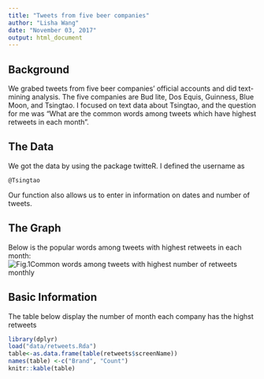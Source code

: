```yaml
---
title: "Tweets from five beer companies"
author: "Lisha Wang"
date: "November 03, 2017"
output: html_document
---
```





## Background 
We grabed tweets from five beer companies' official accounts and did text-mining analysis. The five companies are Bud lite, Dos Equis, Guinness, Blue Moon, and Tsingtao. I focused on text data about Tsingtao, and the question for me was "What are the common words among tweets which have highest retweets in each month".

## The Data

We got the data by using the package twitteR. I defined the username as

```
@Tsingtao
```

Our function also allows us to enter in information on dates and number of tweets. 

## The Graph

Below is the popular words among tweets with highest retweets in each month:
![*Fig.1*Common words among tweets with highest number of retweets monthly](graph/plot.png)

## Basic Information

The table below display the number of month each company has the highst retweets

```r
library(dplyr)
load("data/retweets.Rda")
table<-as.data.frame(table(retweets$screenName))
names(table) <-c("Brand", "Count")
knitr::kable(table)
```


